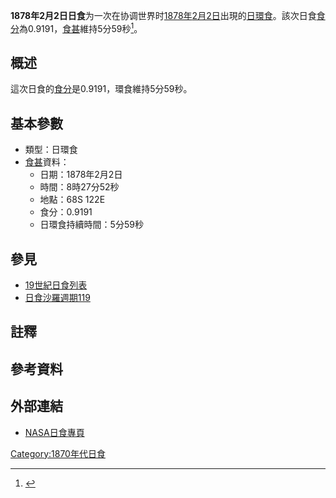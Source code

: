 {{Infobox Solar eclipse
| Year        = 1878
| Month       = 2
| Day         = 2
| Type        = 日環食
| Image       = SE1878Feb02A.gif
| Image size  = 200px
| Image intro = 1878年2月2日日環食路徑圖
  <!--   日食資料   -->
| Gamma       = -0.9071
| Mag         = 0.9191
| Saros       = [[日食沙羅週期119|119]]
| Saros total = 
| Saros seq   = 
  <!--     食甚     -->
| Duration    = 5分59秒
| Location    = 
| Coords      = 
| Width       = 729公里
  <!--   開始時間   -->
| Partial     = 
| Start type  = 
| Centre      = 
| Greatest    = 08:27:52
  <!--     倒數     -->
| hour        = 08
| minute      = 27
| second      = 52
| Duration_s  = 
}}
'''1878年2月2日日食'''为一次在协调世界时[[1878年|1878年]][[2月2日|2月2日]]出現的[[日環食|日環食]]。該次日食[[食分|食分]]為0.9191，[[食甚|食甚]]維持5分59秒<ref name="nasa_catalog_list">{{cite web |url=http://eclipse.gsfc.nasa.gov/SEcat5/SE1801-1900.html |title=Catalog of Solar Eclipses: 1801 to 1900 |language=en |publisher=[[NASA|NASA]] |accessdate=2009-07-26 |archiveurl=https://web.archive.org/web/20150112204733/http://eclipse.gsfc.nasa.gov/SEcat5/SE1801-1900.html |archivedate=2015-01-12 |deadurl=no }}</ref>。

== 概述 ==
這次日食的[[食分|食分]]是0.9191，環食維持5分59秒。

== 基本參數 ==
{{NoteUTC}}
* 類型：日環食
*[[食甚|食甚]]資料：
** 日期：1878年2月2日
** 時間：8時27分52秒 
** 地點：68S 122E
** 食分：0.9191
** 日環食持續時間：5分59秒

== 參見 ==
{{日食主題}}
* [[19世紀日食列表|19世紀日食列表]]
* [[日食沙羅週期119|日食沙羅週期119]]

== 註釋 ==
{{NoteFoot}}

== 參考資料 ==
{{reflist}}

== 外部連結 ==
* [http://eclipse.gsfc.nasa.gov/solar.html NASA日食專頁]{{Wayback|url=http://eclipse.gsfc.nasa.gov/solar.html |date=20190108200537 }}{{en icon}}

{{日食}}
[[Category:1870年代日食|Category:1870年代日食]]
{{Eclipse-stub}}